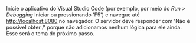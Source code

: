 Inicie o aplicativo do Visual Studio Code (por exemplo, por meio do _Run > Debugging_ Iniciar
ou pressionando 'F5') e navegue até [http://localhost:8080](http://localhost:8080)
no navegador. O servidor deve responder com 'Não é possível obter /' porque não adicionamos nenhum
lógica para ele ainda. Esse será o tema do próximo passo.